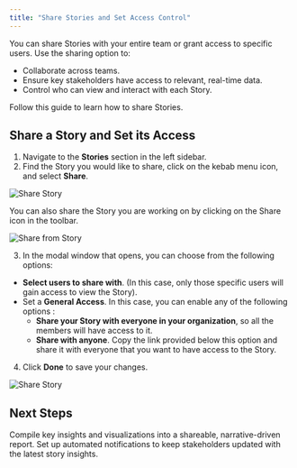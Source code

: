 ```yaml
---
title: "Share Stories and Set Access Control"
---
```


You can share Stories with your entire team or grant access to specific users. Use the sharing option to:

- Collaborate across teams.
- Ensure key stakeholders have access to relevant, real-time data.
- Control who can view and interact with each Story.

Follow this guide to learn how to share Stories.

## Share a Story and Set its Access

1. Navigate to the **Stories** section in the left sidebar.
2. Find the Story you would like to share, click on the kebab menu icon, and select **Share**.

![Share Story](/images/share-story.png)

<Tip>
  You can also share the Story you are working on by clicking on the Share icon in the toolbar.

  ![Share from Story](/images/share-within.png)
</Tip>

3. In the modal window that opens, you can choose from the following options:

- **Select users to share with**. (In this case, only those specific users will gain access to view the Story).
- Set a **General Access**. In this case, you can enable any of the following options :
  - **Share your Story with everyone in your organization**, so all the members will have access to it.
  - **Share with anyone**. Copy the link provided below this option and share it with everyone that you want to have access to the Story.

4. Click **Done** to save your changes.

![Share Story](/images/share-story3-4.png)

## Next Steps

<CardGroup cols={2}>
  <Card title="Turn Answers into Stories" icon="book-open" href="/using-wisdom-ai-everyday/turn-answers-into-stories">
    Compile key insights and visualizations into a shareable, narrative-driven report.
  </Card>
  <Card title="Schedule Story Notifications" icon="calendar-days" href="/using-wisdom-ai-everyday/schedule-story-notifications">
    Set up automated notifications to keep stakeholders updated with the latest story insights.
  </Card>
</CardGroup>